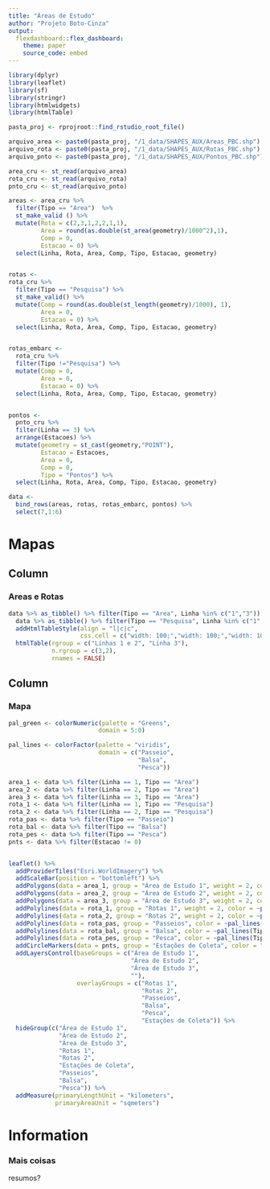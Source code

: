 ```yaml
---
title: "Áreas de Estudo"
author: "Projeto Boto-Cinza"
output:
  flexdashboard::flex_dashboard:
    theme: paper
    source_code: embed
---
```


```r
library(dplyr) 
library(leaflet)  
library(sf)
library(stringr)
library(htmlwidgets)
library(htmlTable)

pasta_proj <- rprojroot::find_rstudio_root_file()

arquivo_area <- paste0(pasta_proj, "/1_data/SHAPES_AUX/Areas_PBC.shp")
arquivo_rota <- paste0(pasta_proj, "/1_data/SHAPES_AUX/Rotas_PBC.shp")
arquivo_pnto <- paste0(pasta_proj, "/1_data/SHAPES_AUX/Pontos_PBC.shp")

area_cru <- st_read(arquivo_area)
rota_cru <- st_read(arquivo_rota)
pnto_cru <- st_read(arquivo_pnto)

areas <- area_cru %>%
  filter(Tipo == "Area")  %>%
  st_make_valid () %>%
  mutate(Rota = c(2,3,1,2,2,1,1), 
         Area = round(as.double(st_area(geometry)/1000^2),1),
         Comp = 0,
         Estacao = 0) %>%
  select(Linha, Rota, Area, Comp, Tipo, Estacao, geometry)


rotas <- 
rota_cru %>%
  filter(Tipo == "Pesquisa") %>%
  st_make_valid() %>%
  mutate(Comp = round(as.double(st_length(geometry)/1000), 1), 
         Area = 0,
         Estacao = 0) %>%
  select(Linha, Rota, Area, Comp, Tipo, Estacao, geometry)


rotas_embarc <- 
  rota_cru %>%
  filter(Tipo !="Pesquisa") %>%
  mutate(Comp = 0,
         Area = 0,
         Estacao = 0) %>%
  select(Linha, Rota, Area, Comp, Tipo, Estacao, geometry)


pontos <-
  pnto_cru %>% 
  filter(Linha == 3) %>%
  arrange(Estacoes) %>%
  mutate(geometry = st_cast(geometry,"POINT"),
         Estacao = Estacoes,
         Area = 0,
         Comp = 0,
         Tipo = "Pontos") %>% 
  select(Linha, Rota, Area, Comp, Tipo, Estacao, geometry)

data <- 
  bind_rows(areas, rotas, rotas_embarc, pontos) %>%
  select(7,1:6)

```


Mapas {data-icon="ion-stats-bars"}
=====================================  

Column {.sidebar data-width=200}
-------------------------------------

### Areas e Rotas

```r
data %>% as_tibble() %>% filter(Tipo == "Area", Linha %in% c("1","3")) %>% arrange(Linha,Rota) %>% select(1:3) %>% left_join(
  data %>% as_tibble() %>% filter(Tipo == "Pesquisa", Linha %in% c("1","3")) %>% arrange(Linha,Rota) %>% select(1,2,4), by = c("Linha", "Rota")) %>% select(-1) %>%
  addHtmlTableStyle(align = "l|c|c", 
                    css.cell = c("width: 100;","width: 100;","width: 100;")) %>%
  htmlTable(rgroup = c("Linhas 1 e 2", "Linha 3"),
            n.rgroup = c(3,2),
            rnames = FALSE)

```



Column {data-width=800}
-------------------------------------
    
### Mapa
    
```r

pal_green <- colorNumeric(palette = "Greens",
                         domain = 5:0)

pal_lines <- colorFactor(palette = "viridis",
                         domain = c("Passeio",
                                    "Balsa",
                                    "Pesca"))

area_1 <- data %>% filter(Linha == 1, Tipo == "Area")
area_2 <- data %>% filter(Linha == 2, Tipo == "Area")
area_3 <- data %>% filter(Linha == 3, Tipo == "Area")
rota_1 <- data %>% filter(Linha == 1, Tipo == "Pesquisa")
rota_2 <- data %>% filter(Linha == 2, Tipo == "Pesquisa")
rota_pas <- data %>% filter(Tipo == "Passeio")
rota_bal <- data %>% filter(Tipo == "Balsa")
rota_pes <- data %>% filter(Tipo == "Pesca")
pnts <- data %>% filter(Estacao != 0)


leaflet() %>%
  addProviderTiles("Esri.WorldImagery") %>%
  addScaleBar(position = "bottomleft") %>%
  addPolygons(data = area_1, group = "Área de Estudo 1", weight = 2, color = ~pal_green(Rota)) %>%
  addPolygons(data = area_2, group = "Área de Estudo 2", weight = 2, color = ~pal_green(Rota)) %>%
  addPolygons(data = area_3, group = "Área de Estudo 3", weight = 2, color = ~pal_green(Rota)) %>%
  addPolylines(data = rota_1, group = "Rotas 1", weight = 2, color = ~pal_green(Rota)) %>%
  addPolylines(data = rota_2, group = "Rotas 2", weight = 2, color = ~pal_green(Rota)) %>%
  addPolylines(data = rota_pas, group = "Passeios", color = ~pal_lines(Tipo)) %>%
  addPolylines(data = rota_bal, group = "Balsa", color = ~pal_lines(Tipo)) %>%
  addPolylines(data = rota_pes, group = "Pesca", color = ~pal_lines(Tipo)) %>%
  addCircleMarkers(data = pnts, group = "Estações de Coleta", color = "blue", radius = 5) %>%
  addLayersControl(baseGroups = c("Área de Estudo 1",
                                  "Área de Estudo 2",
                                  "Área de Estudo 3",
                                  ""),
                   overlayGroups = c("Rotas 1",
                                     "Rotas 2",
                                     "Passeios",
                                     "Balsa",
                                     "Pesca",
                                     "Estações de Coleta")) %>%
  hideGroup(c("Área de Estudo 1",
              "Área de Estudo 2",
              "Área de Estudo 3",
              "Rotas 1",
              "Rotas 2",
              "Estações de Coleta",
              "Passeios",
              "Balsa",
              "Pesca")) %>%
  addMeasure(primaryLengthUnit = "kilometers",
             primaryAreaUnit = "sqmeters")


```

Information {data-orientation=rows data-icon="fa-info-circle"}
===================================== 


### Mais coisas

resumos?
